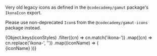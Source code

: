 
<Meta
  title="Core|Atoms/IkonaIcon (Deprecated)"
  component={IkonaIcon}
  decorators={[withKnobs]}
/>

<StoryStatus status="deprecated" />

Very old legacy icons as defined in the `@codecademy/gamut` package&apos;s `IkonaIcon` export.

Please use non-deprecated `Icon`s from the `@codecademy/gamut-icons` package instead.

<Preview>
  <Story name="Ikona Icons">
    <LayoutGrid rowGap="md" columnGap="md">
      {Object.keys(iconStyles)
        .filter((cn) => cn.match('ikona-'))
        .map((cn) => cn.replace('ikona-', ''))
        .map((iconName) => (
          <Column size={2}>
            <IkonaIcon key={iconName} name={iconName} size={2} />
            <br />
            <span>{iconName}</span>
          </Column>
        ))}
    </LayoutGrid>
  </Story>
</Preview>

<Props of={IkonaIcon} />
